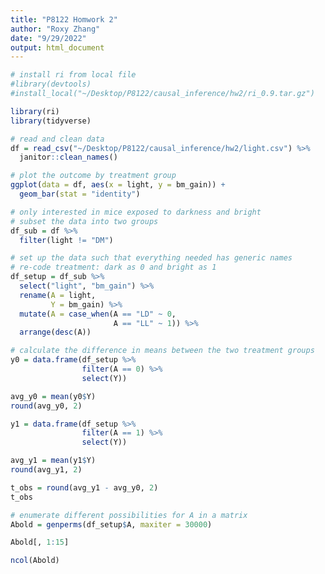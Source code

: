 ```yaml
---
title: "P8122 Homwork 2"
author: "Roxy Zhang"
date: "9/29/2022"
output: html_document
---
```


```r
# install ri from local file
#library(devtools)
#install_local("~/Desktop/P8122/causal_inference/hw2/ri_0.9.tar.gz")

library(ri)
library(tidyverse)
```

```r
# read and clean data
df = read_csv("~/Desktop/P8122/causal_inference/hw2/light.csv") %>% 
  janitor::clean_names()
```


```r
# plot the outcome by treatment group
ggplot(data = df, aes(x = light, y = bm_gain)) +
  geom_bar(stat = "identity")
```

```r
# only interested in mice exposed to darkness and bright
# subset the data into two groups
df_sub = df %>% 
  filter(light != "DM")
```


```r
# set up the data such that everything needed has generic names
# re-code treatment: dark as 0 and bright as 1
df_setup = df_sub %>% 
  select("light", "bm_gain") %>% 
  rename(A = light,
         Y = bm_gain) %>% 
  mutate(A = case_when(A == "LD" ~ 0,
                       A == "LL" ~ 1)) %>% 
  arrange(desc(A))
```


```r
# calculate the difference in means between the two treatment groups
y0 = data.frame(df_setup %>% 
                filter(A == 0) %>% 
                select(Y))

avg_y0 = mean(y0$Y)
round(avg_y0, 2)

y1 = data.frame(df_setup %>% 
                filter(A == 1) %>% 
                select(Y))

avg_y1 = mean(y1$Y)
round(avg_y1, 2)

t_obs = round(avg_y1 - avg_y0, 2)
t_obs
```

```r
# enumerate different possibilities for A in a matrix
Abold = genperms(df_setup$A, maxiter = 30000)

Abold[, 1:15]

ncol(Abold)
```


```r
```


```r
```


```r
```

